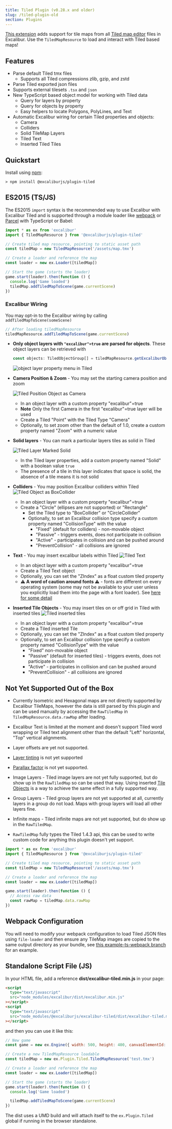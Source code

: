 ```yaml
---
title: Tiled Plugin (v0.28.x and older)
slug: /tiled-plugin-old
section: Plugins
---
```


[This extension](https://github.com/excaliburjs/excalibur-tiled) adds support for tile maps from all [Tiled map editor](http://mapeditor.org) files in Excalibur. Use the `TiledMapResource` to load and interact with Tiled based maps!

## Features

- Parse default Tiled tmx files
  - Supports all Tiled compressions zlib, gzip, and zstd
- Parse Tiled exported json files
- Supports external tilesets `.tsx` and `json`
- New TypeScript based object model for working with Tiled data
  - Query for layers by property
  - Query for objects by property
  - Easy helpers to locate Polygons, PolyLines, and Text
- Automatic Excalibur wiring for certain Tiled properties and objects:
  - Camera
  - Colliders
  - Solid TileMap Layers
  - Tiled Text
  - Inserted Tiled Tiles

## Quickstart

Install using [npm](http://npmjs.org):

```
> npm install @excaliburjs/plugin-tiled
```

## ES2015 (TS/JS)

The ES2015 `import` syntax is the recommended way to use Excalibur with Excalibur Tiled and is supported through a module loader like [webpack](https://github.com/excaliburjs/example-ts-webpack) or [Parcel](https://parceljs.org) with TypeScript or Babel:

```ts
import * as ex from 'excalibur'
import { TiledMapResource } from '@excaliburjs/plugin-tiled'

// Create tiled map resource, pointing to static asset path
const tiledMap = new TiledMapResource('/assets/map.tmx')

// Create a loader and reference the map
const loader = new ex.Loader([tiledMap])

// Start the game (starts the loader)
game.start(loader).then(function () {
  console.log('Game loaded')
  tiledMap.addTiledMapToScene(game.currentScene)
})
```

### Excalibur Wiring

You may opt-in to the Excalibur wiring by calling `addTiledMapToScene(someScene)`

```typescript
// After loading tiledMapResource
tiledMapResource.addTiledMapToScene(game.currentScene)
```

- **Only object layers with `"excalibur"=true` are parsed for objects**. These object layers can be retrieved with

  ```typescript
  const objects: TiledObjectGroup[] = tiledMapResource.getExcaliburObjects()
  ```

  ![object layer property menu in Tiled](https://github.com/excaliburjs/excalibur-tiled/raw/main/readme/excalibur-object.png)

- **Camera Position & Zoom** - You may set the starting camera position and zoom

  ![Tiled Position Object as Camera](https://github.com/excaliburjs/excalibur-tiled/raw/main/readme/camera.png)

  - In an object layer with a custom property "excalibur"=true
  - **Note** Only the first Camera in the first "excalibur"=true layer will be used
  - Create a Tiled "Point" with the Tiled Type "Camera"
  - Optionally, to set zoom other than the default of 1.0, create a custom property named "Zoom" with a numeric value

- **Solid layers** - You can mark a particular layers tiles as solid in Tiled

  ![Tiled Layer Marked Solid](https://github.com/excaliburjs/excalibur-tiled/blob/main/readme/solid.png)

  - In the Tiled layer properties, add a custom property named "Solid" with a boolean value `true`
  - The presence of a tile in this layer indicates that space is solid, the absence of a tile means it is not solid

- **Colliders** - You may position Excalibur colliders within Tiled
  ![Tiled Object as BoxCollider](https://github.com/excaliburjs/excalibur-tiled/raw/main/readme/collider.png)

  - In an object layer with a custom property "excalibur"=true
  - Create a "Circle" (ellipses are not supported) or "Rectangle"
    - Set the Tiled type to "BoxCollider" or "CircleCollider"
    - Optionally, to set an Excalibur collision type specify a custom property named "CollisionType" with the value
      - "Fixed" (default for colliders) - non-movable object
      - "Passive" - triggers events, does not participate in collision
      - "Active" - participates in collision and can be pushed around
      - "PreventCollision" - all collisions are ignored

- **Text** - You may insert excalibur labels within Tiled
  ![Tiled Text](https://github.com/excaliburjs/excalibur-tiled/raw/main/readme/text.png)

  - In an object layer with a custom property "excalibur"=true
  - Create a Tiled Text object
  - Optionally, you can set the "ZIndex" as a float custom tiled property
  - **⚠ A word of caution around fonts ⚠** - fonts are different on every operating system (some may not be available to your user unless you explicitly load them into the page with a font loader). See [here for some detail](https://erikonarheim.com/posts/dont-test-fonts/)

- **Inserted Tile Objects** - You may insert tiles on or off grid in Tiled with inserted tiles
  ![Tiled inserted tiles](https://github.com/excaliburjs/excalibur-tiled/raw/main/readme/insertedtile.png)
  - In an object layer with a custom property "excalibur"=true
  - Create a Tiled inserted Tile
  - Optionally, you can set the "ZIndex" as a float custom tiled property
  - Optionally, to set an Excalibur collision type specify a custom property named "CollisionType" with the value
    - "Fixed" non-movable object
    - "Passive" (default for inserted tiles) - triggers events, does not participate in collision
    - "Active" - participates in collision and can be pushed around
    - "PreventCollision" - all collisions are ignored

## Not Yet Supported Out of the Box

- Currently Isometric and Hexagonal maps are not directly supported by Excalibur TileMaps, however the data is still parsed by this plugin and can be used manually by accessing the `RawTiledMap` in `TiledMapResource.data.rawMap` after loading.

- Excalibur Text is limited at the moment and doesn't support Tiled word wrapping or Tiled text alignment other than the default "Left" horizontal, "Top" vertical alignments.

- Layer offsets are yet not supported.

- [Layer tinting](https://doc.mapeditor.org/en/latest/manual/layers/#tinting-layers) is not yet supported

- [Parallax factor](https://doc.mapeditor.org/en/latest/manual/layers/#parallax-factor) is not yet supported.

- Image Layers - Tiled image layers are not yet fully supported, but do show up in the `RawTiledMap` so can be used that way. Using inserted [Tile Objects](https://doc.mapeditor.org/fr/latest/manual/layers/#image-layers) is a way to achieve the same effect in a fully supported way.

- Group Layers - Tiled group layers are not yet supported at all, currently layers in a group do not load. Maps with group layers will load all other layers fine.

- Infinite maps - Tiled infinite maps are not yet supported, but do show up in the `RawTiledMap`.

- `RawTiledMap` fully types the Tiled 1.4.3 api, this can be used to write custom code for anything this plugin doesn't yet support.

```typescript
import * as ex from 'excalibur'
import { TiledMapResource } from '@excaliburjs/plugin-tiled'

// Create tiled map resource, pointing to static asset path
const tiledMap = new TiledMapResource('/assets/map.tmx')

// Create a loader and reference the map
const loader = new ex.Loader([tiledMap])

game.start(loader).then(function () {
  // Access raw data
  const rawMap = tiledMap.data.rawMap
})
```

## Webpack Configuration

You will need to modify your webpack configuration to load Tiled JSON files using `file-loader` and then ensure any TileMap images are copied to the same output directory as your bundle, see [this example-ts-webpack branch](https://github.com/excaliburjs/example-ts-webpack/tree/feature/excalibur-tiled-with-webpack) for an example.

## Standalone Script File (JS)

In your HTML file, add a reference **dist/excalibur-tiled.min.js** in your page:

```html
<script
  type="text/javascript"
  src="node_modules/excalibur/dist/excalibur.min.js"
></script>
<script
  type="text/javascript"
  src="node_modules/@excaliburjs/excalibur-tiled/dist/excalibur-tiled.min.js"
></script>
```

and then you can use it like this:

```js
// New game
const game = new ex.Engine({ width: 500, height: 400, canvasElementId: 'game' })

// Create a new TiledMapResource loadable
const tiledMap = new ex.Plugin.Tiled.TiledMapResource('test.tmx')

// Create a loader and reference the map
const loader = new ex.Loader([tiledMap])

// Start the game (starts the loader)
game.start(loader).then(function () {
  console.log('Game loaded')

  tiledMap.addTiledMapToScene(game.currentScene)
})
```

The dist uses a UMD build and will attach itself to the `ex.Plugin.Tiled` global if running in the browser standalone.
